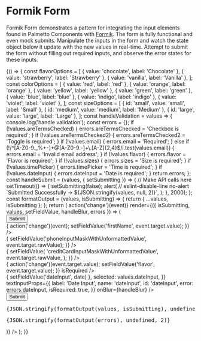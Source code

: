 
<Meta title="Patterns/Formik Form" />

# Formik Form

Formik Form demonstrates a pattern for integrating the input elements found in Palmetto Components with [Formik](https://formik.org/). The form is fully functional and even mock submits. Manipulate the inputs in the form and watch the state object below it update with the new values in real-time. Attempt to submit the form without filling out required inputs, and observe the error states for these inputs.

<Canvas>
  <Story name="Form">
    {() => {
      const flavorOptions = [
        { value: 'chocolate', label: 'Chocolate' },
        { value: 'strawberry', label: 'Strawberry' },
        { value: 'vanilla', label: 'Vanilla' },
      ];
      const colorOptions = [
        { value: 'red', label: 'red' },
        { value: 'orange', label: 'orange' },
        { value: 'yellow', label: 'yellow' },
        { value: 'green', label: 'green' },
        { value: 'blue', label: 'blue' },
        { value: 'indigo', label: 'indigo' },
        { value: 'violet', label: 'violet' },
      ];
      const sizeOptions = [
        { id: 'small', value: 'small', label: 'Small' },
        { id: 'medium', value: 'medium', label: 'Medium' },
        { id: 'large', value: 'large', label: 'Large' },
      ];
      const handleValidation = values => {
        console.log('handle validation');
        const errors = {};
        if (!values.areTermsChecked) {
          errors.areTermsChecked = 'Checkbox is required';
        }
        if (!values.areTermsChecked2) {
          errors.areTermsChecked2 = 'Toggle is required';
        }
        if (!values.email) {
          errors.email = 'Required';
        } else if (!/^[A-Z0-9._%+-]+@[A-Z0-9.-]+\.[A-Z]{2,4}$/i.test(values.email)) {
          errors.email = 'Invalid email address';
        }
        if (!values.flavor) {
          errors.flavor = 'Flavor is required';
        }
        if (!values.sizes) {
          errors.sizes = 'Size is required';
        }
        if (!values.timePicker) {
          errors.timePicker = 'Time is required';
        }
        if (!values.dateInput) {
          errors.dateInput = 'Date is required';
        }
        return errors;
      };
      const handleSubmit = (values, { setSubmitting }) => {
        // Make API calls here
        setTimeout(() => {
          setSubmitting(false);
          alert(
            // eslint-disable-line no-alert
            `Submitted Successfully ->  ${JSON.stringify(values, null, 2)}`,
          );
        }, 2000);
      };
      const formatOutput = (values, isSubmitting) => {
        return { ...values, isSubmitting };
      };
      return (
        <Box maxWidth="500px" margin="lg auto">
          <Formik
            initialValues={{
              firstName: '',
              lastName: '',
              email: '',
              phoneInputMask: '',
              phoneInputMaskWithUnformattedValue: '',
              creditCardInputMask: '',
              creditCardInputMaskWithUnformattedValue: '',
              areTermsChecked: false,
              areTermsChecked2: false,
              flavor: null,
              flavor2: null,
              colors: [],
              sizes: null,
              timePicker: null,
              dateInput: '',
            }}
            validate={handleValidation}
            onSubmit={handleSubmit}
            handleChange={event => action('change')(event)}
            render={({ isSubmitting, values, setFieldValue, handleBlur, errors }) => (
              <Form>
                <Box childGap="lg">
                  <div>
                    <Box
                      direction={{
                        base: 'row',
                        tablet: 'row',
                        desktop: 'row',
                        hd: 'row',
                      }}
                      childGap={{
                        base: 'sm',
                        tablet: 'md',
                        desktop: 'lg',
                        hd: 'lg',
                      }}
                      width="100%"
                    >
                      <Field
                        type="text"
                        name="search"
                        id="search"
                        placeholder="Search"
                        size="sm"
                        component={FormikTextInput}
                      />
                      <Button type="submit" size="sm" isLoading={isSubmitting}>
                        Submit
                      </Button>
                    </Box>
                  </div>
                  <div>
                    <Field
                      type="text"
                      label="First Name"
                      name="firstName"
                      id="firstName"
                      component={FormikTextInput}
                      // With a custom onChange.
                      // We preserve Formik's convention and relegate state form management back to the user.
                      onChange={event => {
                        action('change')(event);
                        setFieldValue('firstName', event.target.value);
                      }}
                    />
                  </div>
                  <div>
                    <Field
                      type="text"
                      label="Last Name"
                      name="lastName"
                      id="lastName"
                      component={FormikTextInput}
                    />
                  </div>
                  <div>
                    <Field
                      label="Email"
                      name="email"
                      id="email"
                      component={FormikTextInput}
                      isRequired
                    />
                  </div>
                  <div>
                    <Field
                      label="Phone Input Mask Returning a Formatted Value"
                      name="phoneInputMask"
                      id="phoneInputMask"
                      component={FormikTextInput}
                      inputMask="phone"
                      type="tel"
                    />
                  </div>
                  <div>
                    <Field
                      label="Phone Input Mask Returning an Unformatted Value"
                      name="phoneInputMaskWithUnformattedValue"
                      id="phoneInputMaskWithUnformattedValue"
                      component={FormikTextInput}
                      inputMask="phone"
                      type="tel"
                      onChange={event => {
                        setFieldValue('phoneInputMaskWithUnformattedValue', event.target.rawValue);
                      }}
                    />
                  </div>
                  <div>
                    <Field
                      label="Credit Card Input Mask Returning a Formatted Value"
                      name="creditCardInputMask"
                      id="creditCardInputMask"
                      component={FormikTextInput}
                      inputMask="creditCard"
                      type="tel"
                    />
                  </div>
                  <div>
                    <Field
                      label="Credit Card Input Mask Returning an Unformatted Value"
                      name="creditCardInputMaskWithUnformattedValue"
                      id="creditCardInputMaskWithUnformattedValue"
                      component={FormikTextInput}
                      inputMask="creditCard"
                      type="tel"
                      onChange={event => {
                        setFieldValue(
                          'creditCardInputMaskWithUnformattedValue',
                          event.target.rawValue,
                        );
                      }}
                    />
                  </div>
                  <div>
                    <Field
                      label="Flavor with Custom onChange"
                      name="flavor"
                      id="flavor"
                      options={flavorOptions}
                      component={FormikSelectInput}
                      // With a custom onChange.
                      // We preserve Formik's convention and relegate form state management back to the user.
                      onChange={event => {
                        action('change')(event.target.value);
                        setFieldValue('flavor', event.target.value);
                      }}
                      isRequired
                    />
                  </div>
                  <div>
                    <Field
                      label="Flavor without custom onChange"
                      name="flavor2"
                      id="flavor2"
                      options={flavorOptions}
                      component={FormikSelectInput}
                    />
                  </div>
                  <div>
                    <Field
                      label="Colors"
                      name="colors"
                      id="colors"
                      isMulti
                      options={colorOptions}
                      component={FormikSelectInput}
                    />
                  </div>
                  <div>
                    <Field
                      label="Describe your perfect meal"
                      name="meal"
                      id="meal"
                      component={FormikTextareaInput}
                    />
                  </div>
                  <div>
                    <Field
                      title="Sizes"
                      name="sizes"
                      options={sizeOptions}
                      component={FormikRadioGroup}
                      isRequired
                    />
                  </div>
                  <div>
                    <Field
                      label="Select Time"
                      name="timePicker"
                      component={FormikTimePicker}
                      isRequired
                    />
                  </div>
                  <div>
                    <Field
                      label="Terms and Conditions"
                      name="areTermsChecked"
                      id="areTermsChecked"
                      component={FormikCheckboxInput}
                      isRequired
                    />
                  </div>
                  <div>
                    <Field
                      label="Terms and Conditions Toggle"
                      name="areTermsChecked2"
                      id="areTermsChecked2"
                      component={FormikToggle}
                      isRequired
                    />
                  </div>
                  <div>
                    <DateInput
                      datePickerProps={{
                        onChange: date => { setFieldValue('dateInput', date) },
                        selected: values.dateInput,
                      }}
                      textInputProps={{
                        label: 'Date Input',
                        name: 'dateInput',
                        id: 'dateInput',
                        error: errors.dateInput,
                        isRequired: true,
                      }}
                      onBlur={handleBlur}
                    />
                  </div>
                  <Button type="submit" className="m-bottom-md" isLoading={isSubmitting}>
                    Submit
                  </Button>
                  <pre>{JSON.stringify(formatOutput(values, isSubmitting), undefined, 2)}</pre>
                  <pre>{JSON.stringify(formatOutput(errors), undefined, 2)}</pre>
                </Box>
              </Form>
            )}
          />
        </Box>
      );
    }}
  </Story>
</Canvas>
